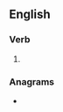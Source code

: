 ==English==

===Verb===
{{head|en|verb form}}

# {{en-past of|frail}}

===Anagrams===
* {{anagrams|en|flaired}}